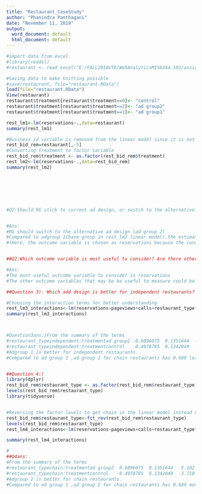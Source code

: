 ```yaml
---
title: "Restaurant_CaseStudy"
author: "Phanindra Panthagani"
date: "November 11, 2018"
output:
  word_document: default
  html_document: default
---
```




```r
#import data from excel
#library(readxl)
#restaurant <- read_excel("E:/FALL2018UTD/WebAnalyticsMIS6344.501/assignments/Sec501_G3.xlsx",sheet = "ads_analysis%202_1fd2e6d3-bf38-")

#Saving data to make knitting possible 
#save(restaurant, file="restaurant.RData")
load(file="restaurant.RData")
View(restaurant)
restaurant$treatment[restaurant$treatment==0]<- "control"
restaurant$treatment[restaurant$treatment==2]<- "ad group2"
restaurant$treatment[restaurant$treatment==1]<- "ad group1"

rest_lm1<-lm(reservations~.,data=restaurant)
summary(rest_lm1)

#Business id variable is removed from the linear model since it is not significant (p values=0.665)
rest_bid_rem=restaurant[,-5]
#Converting treatment to factor variable
rest_bid_rem$treatment <- as.factor(rest_bid_rem$treatment)
rest_lm2<-lm(reservations~.,data=rest_bid_rem)
summary(rest_lm2)







#Q1:Should RG stick to current ad design, or switch to the alternative?


#Ans:
#RG should switch to the alternative ad design (ad group 2)
#Compared to adgroup 1(base group in rest_lm2 linear model),the estimate value of ad group 2 is positive with a value of 7.866 and is significant. This means that reservations in adgroup 2 is 7.866 more than that of adgroup 1.
#(Here, the outcome variable is chosen as reservations because the conversions  are more important than the page views and call enquiries.)


##Q2:Which outcome variable is most useful to consider? Are there other outcome variables that may be useful to measure

#Ans:
#The most useful outcome variable to consider is reservations
#The other outcome variables that may be be useful to measure could be page views and calls; but these would be more important for brand awareness. For profits and conversions, reservations would be a good outcome variable.

##Question 3): Which add design is better for independent restaurants?

#Choosing the interaction terms for better understanding
rest_lm3_interactions<-lm(reservations~pageviews+calls+restaurant_type*treatment,data=rest_bid_rem)
summary(rest_lm3_interactions)



#Question3ans:)From the summary of the terms
#restaurant_typeindependent:treatmentad group2 -0.6896075  0.1351644  -5.102 3.38e-07 *** 
#restaurant_typeindependent:treatmentcontrol    0.4978785  0.1342049   3.710 0.000208 ***
#Adgroup 1 is better for independent restaurants. 
#Compared to ad group 1 ,ad group 2 for chain restaurants has 0.689 less number of reservations and control group has 0.497 more reservations 


##Question 4:) 
library(dplyr)
rest_bid_rem$restaurant_type <- as.factor(rest_bid_rem$restaurant_type)
levels(rest_bid_rem$restaurant_type)
library(tidyverse)


#Reversing the factor levels to get chain in the linear model instead of independent. Now we can easily interpret the interaction with chain and treatment
rest_bid_rem$restaurant_type<-fct_rev(rest_bid_rem$restaurant_type)
levels(rest_bid_rem$restaurant_type)
rest_lm4_interactions<-lm(reservations~pageviews+calls+restaurant_type*treatment,data=rest_bid_rem)

summary(rest_lm4_interactions)

#
##Q4ans:
#From the summary of the terms
#restaurant_typechain:treatmentad group2  0.6896075  0.1351644   5.102 3.38e-07 ***
#restaurant_typechain:treatmentcontrol   -0.4978785  0.1342049  -3.710 0.000208 ***
#Adgroup 2 is better for chain restaurants. 
#Compared to ad group 1 ,ad group 2 for chain restaurants has 0.689 more number of reservations and control group has 0.497 less reservations. 

```



